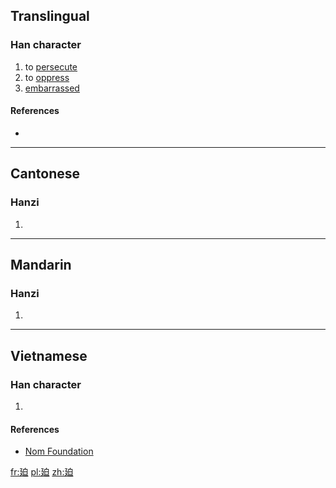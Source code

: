 ==Translingual==

===Han character===
{{Han char|rn=54|rad=廴|as=05|sn=8|four=|canj=NKHA|ids=⿺廴白}}

# to [[persecute]]
# to [[oppress]]
# [[embarrassed]]

====References====
* {{Han ref|kx=0353.031|hdz=10404.060|uh=5EF9|ud=24313}}

----

==Cantonese==

===Hanzi===
{{yue-hanzi|jyut=[[baak3]], [[bik1]]|y=baak3, bik1}}

# {{defn|lang=yue|sort=廴05}}

----

==Mandarin==

===Hanzi===
{{cmn-hanzi|pin=[[pǎi]] ([[pai3]]), [[pò]] ([[po4]])|wg=p'ai<sup>3</sup>, p'o<sup>4</sup>}}

# {{defn|lang=cmn|sort=廴05}}

----

==Vietnamese==

===Han character===
{{vi-readings|rs=廴05|hanviet=[[bách]], [[bích]]}}

# {{defn|lang=vi|sort=廴05}}

====References====
* [http://nomfoundation.org/common/nom_details.php?codepoint=5ef9 Nom Foundation]

[[fr:廹]]
[[pl:廹]]
[[zh:廹]]